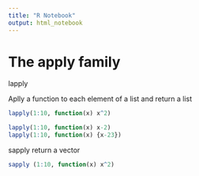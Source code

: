```yaml
---
title: "R Notebook"
output: html_notebook
---
```


# The apply family
lapply

Aplly a function to each element of a list and return a list

```r
lapply(1:10, function(x) x^2)

lapply(1:10, function(x) x-2)
lapply(1:10, function(x) {x-23})

```

sapply return a vector 

```r
sapply (1:10, function(x) x^2)

```

